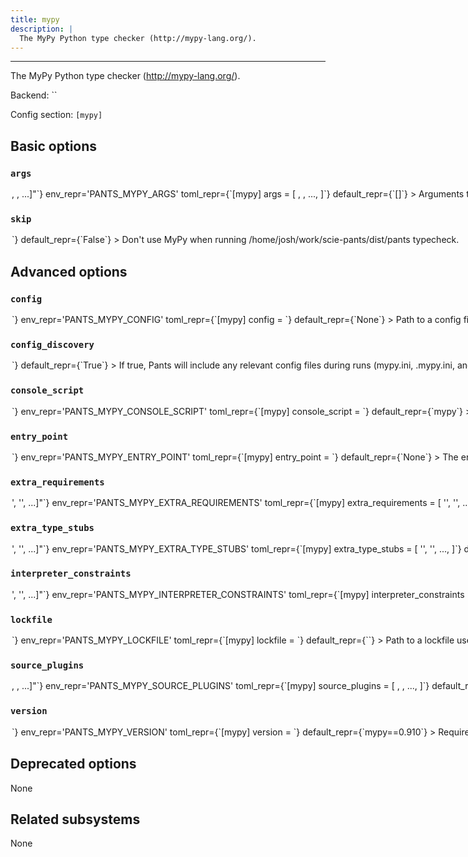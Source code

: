 ```yaml
---
title: mypy
description: |
  The MyPy Python type checker (http://mypy-lang.org/).
---
```



---

The MyPy Python type checker (http://mypy-lang.org/).

Backend: <span className="color--primary">``</span>

Config section: <span className="color--primary">`[mypy]`</span>

<span className={styles.options}>

## Basic options

### `args`

<Option
  cli_repr={`--mypy-args="[<shell_str>, <shell_str>, ...]"`}
  env_repr='PANTS_MYPY_ARGS'
  toml_repr={`[mypy]
args = [
    <shell_str>,
    <shell_str>,
    ...,
]`}
  default_repr={`[]`}
>

Arguments to pass directly to mypy, e.g. `--mypy-args="--python-version 3.7 --disallow-any-expr"`

</Option>

### `skip`

<Option
  cli_repr={`--[no-]mypy-skip`}
  env_repr='PANTS_MYPY_SKIP'
  toml_repr={`[mypy]
skip = <bool>`}
  default_repr={`False`}
>

Don&#x27;t use MyPy when running `/home/josh/work/scie-pants/dist/pants typecheck`.

</Option>

## Advanced options

### `config`

<Option
  cli_repr={`--mypy-config=<file_option>`}
  env_repr='PANTS_MYPY_CONFIG'
  toml_repr={`[mypy]
config = <file_option>`}
  default_repr={`None`}
>

Path to a config file understood by MyPy (https://mypy.readthedocs.io/en/stable/config_file.html).

Setting this option will disable `[mypy].config_discovery`. Use this option if the config is located in a non-standard location.

</Option>

### `config_discovery`

<Option
  cli_repr={`--[no-]mypy-config-discovery`}
  env_repr='PANTS_MYPY_CONFIG_DISCOVERY'
  toml_repr={`[mypy]
config_discovery = <bool>`}
  default_repr={`True`}
>

If true, Pants will include any relevant config files during runs (`mypy.ini`, `.mypy.ini`, and `setup.cfg`).

Use `[mypy].config` instead if your config is in a non-standard location.

</Option>

### `console_script`

<Option
  cli_repr={`--mypy-console-script=<str>`}
  env_repr='PANTS_MYPY_CONSOLE_SCRIPT'
  toml_repr={`[mypy]
console_script = <str>`}
  default_repr={`mypy`}
>

The console script for the tool. Using this option is generally preferable to (and mutually exclusive with) specifying an --entry-point since console script names have a higher expectation of staying stable across releases of the tool. Usually, you will not want to change this from the default.

</Option>

### `entry_point`

<Option
  cli_repr={`--mypy-entry-point=<str>`}
  env_repr='PANTS_MYPY_ENTRY_POINT'
  toml_repr={`[mypy]
entry_point = <str>`}
  default_repr={`None`}
>

The entry point for the tool. Generally you only want to use this option if the tool does not offer a --console-script (which this option is mutually exclusive with). Usually, you will not want to change this from the default.

</Option>

### `extra_requirements`

<Option
  cli_repr={`--mypy-extra-requirements="['<str>', '<str>', ...]"`}
  env_repr='PANTS_MYPY_EXTRA_REQUIREMENTS'
  toml_repr={`[mypy]
extra_requirements = [
    '<str>',
    '<str>',
    ...,
]`}
  default_repr={`[]`}
>

Any additional requirement strings to use with the tool. This is useful if the tool allows you to install plugins or if you need to constrain a dependency to a certain version.

</Option>

### `extra_type_stubs`

<Option
  cli_repr={`--mypy-extra-type-stubs="['<str>', '<str>', ...]"`}
  env_repr='PANTS_MYPY_EXTRA_TYPE_STUBS'
  toml_repr={`[mypy]
extra_type_stubs = [
    '<str>',
    '<str>',
    ...,
]`}
  default_repr={`[]`}
>

Extra type stub requirements to install when running MyPy.

Normally, type stubs can be installed as typical requirements, such as putting them in `requirements.txt` or using a `python_requirement_library` target.Alternatively, you can use this option so that the dependencies are solely used when running MyPy and are not runtime dependencies.

Expects a list of pip-style requirement strings, like `['types-requests==2.25.9']`.

</Option>

### `interpreter_constraints`

<Option
  cli_repr={`--mypy-interpreter-constraints="['<str>', '<str>', ...]"`}
  env_repr='PANTS_MYPY_INTERPRETER_CONSTRAINTS'
  toml_repr={`[mypy]
interpreter_constraints = [
    '<str>',
    '<str>',
    ...,
]`}
  default_repr={`[\n  "CPython>=3.6"\n]`}
>

Python interpreter constraints for this tool.

</Option>

### `lockfile`

<Option
  cli_repr={`--mypy-lockfile=<str>`}
  env_repr='PANTS_MYPY_LOCKFILE'
  toml_repr={`[mypy]
lockfile = <str>`}
  default_repr={`<default>`}
>

Path to a lockfile used for installing the tool.

Set to the string `<default>` to use a lockfile provided by Pants, so long as you have not changed the `--version` and `--extra-requirements` options, and the tool&#x27;s interpreter constraints are compatible with the default. Pants will error or warn if the lockfile is not compatible (controlled by `[python].invalid_lockfile_behavior`). See https://github.com/pantsbuild/pants/blob/release_2.8.1/src/python/pants/backend/python/typecheck/mypy/lockfile.txt for the default lockfile contents.

Set to the string `<none>` to opt out of using a lockfile. We do not recommend this, though, as lockfiles are essential for reproducible builds.

To use a custom lockfile, set this option to a file path relative to the build root, then run `./pants generate-lockfiles --resolve=mypy`.

Lockfile generation currently does not wire up the `[python-repos]` options. If lockfile generation fails, you can manually generate a lockfile, such as by using pip-compile or `pip freeze`. Set this option to the path to your manually generated lockfile. When manually maintaining lockfiles, set `[python].invalid_lockfile_behavior = 'ignore'`.

</Option>

### `source_plugins`

<Option
  cli_repr={`--mypy-source-plugins="[<target_option>, <target_option>, ...]"`}
  env_repr='PANTS_MYPY_SOURCE_PLUGINS'
  toml_repr={`[mypy]
source_plugins = [
    <target_option>,
    <target_option>,
    ...,
]`}
  default_repr={`[]`}
>

An optional list of `python_sources` target addresses to load first-party plugins.

You must also set `plugins = path.to.module` in your `mypy.ini`, and set the `[mypy].config` option in your `pants.toml`.

To instead load third-party plugins, set the option `[mypy].extra_requirements` and set the `plugins` option in `mypy.ini`.

</Option>

### `version`

<Option
  cli_repr={`--mypy-version=<str>`}
  env_repr='PANTS_MYPY_VERSION'
  toml_repr={`[mypy]
version = <str>`}
  default_repr={`mypy==0.910`}
>

Requirement string for the tool.

</Option>

## Deprecated options

None

## Related subsystems

None

</span>
